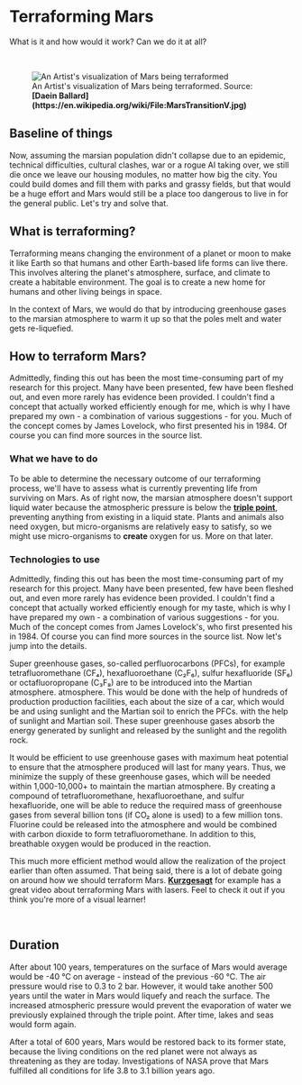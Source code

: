 
# Terraforming Mars
What is it and how would it work? Can we do it at all?

<br />
<figure>
<Image src={require(".//../../../resources/images/terraforming.png")} alt="An Artist's visualization of Mars being terraformed" />
<figcaption style={{ color: "rgb(156, 156, 156)", fontSize: "14px", marginTop: "2px" }}>An Artist's visualization of Mars being terraformed. Source: <strong>[Daein Ballard](https://en.wikipedia.org/wiki/File:MarsTransitionV.jpg)</strong></figcaption>
</figure>

## Baseline of things
Now, assuming the marsian population didn't collapse due to an epidemic, technical difficulties, cultural clashes, war or a rogue AI taking over, we still die once we leave our housing modules, no matter how big the city. You could build domes and fill them with parks and grassy fields, but that would be a huge effort and Mars would still be a place too dangerous to live in for the general public. Let's try and solve that.

## What is terraforming?
Terraforming means changing the environment of a planet or moon to make it like Earth so that humans and other Earth-based life forms can live there. This involves altering the planet's atmosphere, surface, and climate to create a habitable environment. The goal is to create a new home for humans and other living beings in space.

In the context of Mars, we would do that by introducing greenhouse gases to the marsian atmosphere to warm it up so that the poles melt and water gets re-liquefied. 

## How to terraform Mars?
Admittedly, finding this out has been the most time-consuming part of my research for this project. Many have been presented, few have been fleshed out, and even more rarely has evidence been provided.
I couldn't find a concept that actually worked efficiently enough for me, which is why I have prepared my own - a combination of various suggestions - for you. Much of the concept comes by James Lovelock, who first presented his in 1984. Of course you can find more sources in the source list.

### What we have to do
To be able to determine the necessary outcome of our terraforming process, we'll have to assess what is currently preventing life from surviving on Mars. As of right now, the marsian atmosphere doesn't support liquid water because the atmospheric pressure is below the <strong>[triple point](https://en.wikipedia.org/wiki/Triple_point)</strong>, preventing anything from existing in a liquid state. Plants and animals also need oxygen, but micro-organisms are relatively easy to satisfy, so we might use micro-organisms to <strong>create</strong> oxygen for us. More on that later.

### Technologies to use
Admittedly, finding this out has been the most time-consuming part of my research for this project. Many have been presented, few have been fleshed out, and even more rarely has evidence been provided. I couldn't find a concept that actually worked efficiently enough for my taste, which is why I have prepared my own - a combination of various suggestions - for you. Much of the concept comes from James Lovelock's, who first presented his in 1984. Of course you can find more sources in the source list. Now let's jump into the details.

Super greenhouse gases, so-called perfluorocarbons (PFCs), for example tetrafluoromethane (CF₄), hexafluoroethane (C₂F₆), sulfur hexafluoride 
(SF₆) or octafluoropropane (C₃F₈) are to be introduced into the Martian atmosphere. 
atmosphere. This would be done with the help of hundreds of production 
production facilities, each about the size of a car, which would be 
and using sunlight and the Martian soil to enrich the PFCs. 
with the help of sunlight and Martian soil. These super greenhouse gases absorb the energy generated by sunlight and 
released by the sunlight and the regolith rock. 

It 
would be efficient to use greenhouse gases with maximum heat
potential to ensure that the atmosphere produced will last for many years. Thus, we minimize the 
supply of these greenhouse gases, which will be needed within 1,000-10,000+ to maintain the martian atmosphere.
By creating a compound of tetrafluoromethane, hexafluoroethane, and 
sulfur hexafluoride, one will be able to reduce the required mass of 
greenhouse gases from several billion tons (if CO₂ alone is used) to a few million tons. Fluorine 
could be released into the atmosphere and would be combined with 
carbon dioxide to form tetrafluoromethane. In addition to this, 
breathable oxygen would be produced in the reaction. 

This much more efficient method would allow the realization of the 
project earlier than often assumed. That being said, there is a lot of debate going on around how we should terraform Mars. <strong>[Kurzgesagt](https://www.youtube.com/@kurzgesagt)</strong> for example has a great video about terraforming Mars with lasers. Feel to check it out if you think you're more of a visual learner!

<br />
<YoutubeEmbed embedId="HpcTJW4ur54" />

## Duration
After about 100 years, temperatures on the surface of Mars would average 
would be -40 °C on average - instead of the previous -60 °C. The 
air pressure would rise to 0.3 to 2 bar. However, it would take another 
500 years until the water in Mars would liquefy and reach the surface. The increased atmospheric pressure would prevent the 
evaporation of water we previously explained through the triple point. After time, lakes and seas would form again.

After a total of 600 years, Mars would be restored back to its former state, because the living conditions on the
red planet were not always as threatening as they are today. 
Investigations of NASA prove that Mars fulfilled all conditions for life 3.8 to 3.1 billion years ago.

<Analytics />